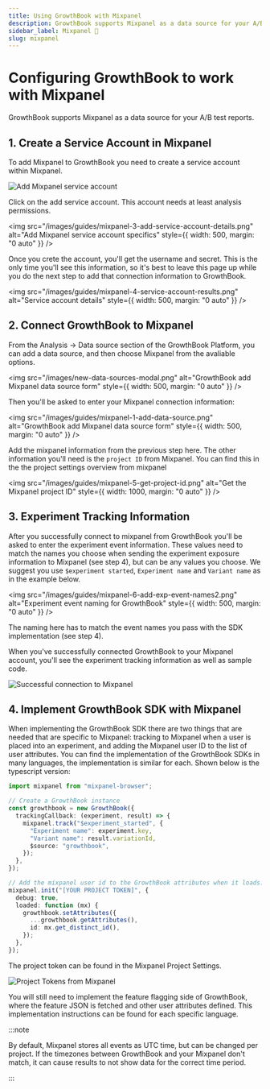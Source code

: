 ```yaml
---
title: Using GrowthBook with Mixpanel
description: GrowthBook supports Mixpanel as a data source for your A/B test reports.
sidebar_label: Mixpanel 🚧
slug: mixpanel
---
```


# Configuring GrowthBook to work with Mixpanel

GrowthBook supports Mixpanel as a data source for your A/B test reports.

## 1. Create a Service Account in Mixpanel

To add Mixpanel to GrowthBook you need to create a service account within Mixpanel.

<img
  src="/images/guides/mixpanel-2-add-service-account.png"
  alt="Add Mixpanel service account"
/>

Click on the add service account. This account needs at least analysis permissions.

<img
  src="/images/guides/mixpanel-3-add-service-account-details.png"
  alt="Add Mixpanel service account specifics"
  style={{ width: 500, margin: "0 auto" }}
/>

Once you crete the account, you'll get the username and secret. This is the only time you'll see this information, so
it's best to leave this page up while you do the next step to add that connection information to GrowthBook.

<img
  src="/images/guides/mixpanel-4-service-account-results.png"
  alt="Service account details"
  style={{ width: 500, margin: "0 auto" }}
/>

## 2. Connect GrowthBook to Mixpanel

From the Analysis -> Data source section of the GrowthBook Platform, you can add a data source, and then choose
Mixpanel from the avaliable options.

<img
  src="/images/new-data-sources-modal.png"
  alt="GrowthBook add Mixpanel data source form"
  style={{ width: 500, margin: "0 auto" }}
/>

Then you'll be asked to enter your Mixpanel connection information:

<img
  src="/images/guides/mixpanel-1-add-data-source.png"
  alt="GrowthBook add Mixpanel data source form"
  style={{ width: 500, margin: "0 auto" }}
/>

Add the mixpanel information from the previous step here. The other information you'll need is the `project ID` from
Mixpanel. You can find this in the the project settings overview from mixpanel

<img
  src="/images/guides/mixpanel-5-get-project-id.png"
  alt="Get the Mixpanel project ID"
  style={{ width: 1000, margin: "0 auto" }}
/>

## 3. Experiment Tracking Information

After you successfully connect to mixpanel from GrowthBook you'll be asked to enter the experiment event information.
These values need to match the names you choose when sending the experiment exposure information to Mixpanel (see
step 4), but can be any values you choose. We suggest you use `$experiment started`, `Experiment name` and
`Variant name` as in the example below.

<img
  src="/images/guides/mixpanel-6-add-exp-event-names2.png"
  alt="Experiment event naming for GrowthBook"
  style={{ width: 500, margin: "0 auto" }}
/>

The naming here has to match the event names you pass with the SDK implementation (see step 4).

When you've successfully connected GrowthBook to your Mixpanel account, you'll see the experiment tracking information
as well as sample code.

<img
  src="/images/guides/mixpanel-8-successful-connection2.png"
  alt="Successful connection to Mixpanel"
/>

## 4. Implement GrowthBook SDK with Mixpanel

When implementing the GrowthBook SDK there are two things that are needed that are specific to Mixpanel: tracking to
Mixpanel when a user is placed into an experiment, and adding the Mixpanel user ID to the list of user attributes.
You can find the implementation of the GrowthBook SDKs in many languages, the implementation is similar for each.
Shown below is the typescript version:

```ts
import mixpanel from "mixpanel-browser";

// Create a GrowthBook instance
const growthbook = new GrowthBook({
  trackingCallback: (experiment, result) => {
    mixpanel.track("$experiment_started", {
      "Experiment name": experiment.key,
      "Variant name": result.variationId,
      $source: "growthbook",
    });
  },
});

// Add the mixpanel user id to the GrowthBook attributes when it loads:
mixpanel.init("[YOUR PROJECT TOKEN]", {
  debug: true,
  loaded: function (mx) {
    growthbook.setAttributes({
      ...growthbook.getAttributes(),
      id: mx.get_distinct_id(),
    });
  },
});
```

The project token can be found in the Mixpanel Project Settings.

<img
  src="/images/guides/mixpanel-9-project-token.png"
  alt="Project Tokens from Mixpanel"
/>

You will still need to implement the feature flagging side of GrowthBook, where the feature JSON is fetched and other user
attributes defined. This implementation instructions can be found for each specific language.

:::note

By default, Mixpanel stores all events as UTC time, but can be changed per
project. If the timezones between GrowthBook and your Mixpanel don't match, it
can cause results to not show data for the correct time period.

:::
